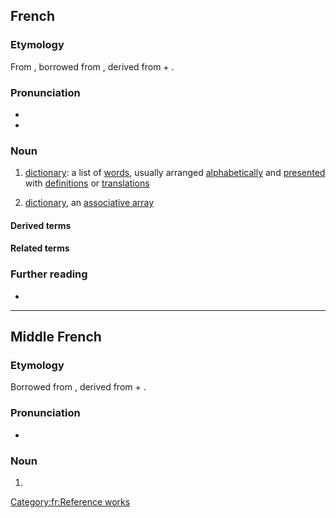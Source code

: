 {{also|Dictionnaire}}
==French==

===Etymology===
From {{inh|fr|frm|dictionnaire}}, borrowed from {{bor|fr|ML.|dictiōnārium||dictionary}}, derived from {{der|fr|la|dictiō||saying, speaking}} + {{m|la|-ārium}}.

===Pronunciation===
* {{fr-IPA}}
* {{audio|fr|Fr-un dictionnaire-fr-ouest.ogg|Audio (France|country=fr}}

===Noun===
{{fr-noun|m}}

# [[dictionary]]: a list of [[word]]s, usually arranged [[alphabetically]] and [[presented]] with [[definition]]s or [[translation]]s
# {{lb|fr|computing}} [[dictionary]], an [[associative array]]

====Derived terms====
{{der4|fr
|attaque par dictionnaire
|dictionnaire de langue
|dictionnaire de mots croisés
|dictionnaire de rimes
|dictionnaire des données
|dictionnaire des homonymes
|dictionnaire des synonymes
|dictionnaire en ligne
|dictionnaire encyclopédique
|dictionnaire visuel
|dictionnairique
|dictionnairisable
|dictionnarisé
|dictionnairiser
|dictionnairite
|dictionnarisable
|dictionnarisé
|dictionnariser
|dictionnariste
|prédictionnairique
|traduire à coups de dictionnaire
|Wiktionnaire}}

====Related terms====
{{rel2|fr
|diction
|dire}}

===Further reading===
* {{R:TLFi}}

[[Category:fr:Reference works]]

----

==Middle French==

===Etymology===
Borrowed from {{bor|frm|ML.|dictiōnārium||dictionary}}, derived from {{der|frm|la|dictiō||saying, speaking}} + {{m|la|-ārium}}.

===Pronunciation===
* {{IPA|frm|/di(k).sjoˈnɛ.rə/}}

===Noun===
{{frm-noun|m}}

# {{l|en|dictionary}}